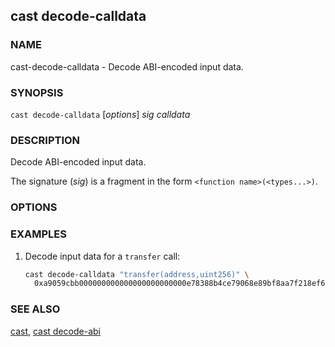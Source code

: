 
## cast decode-calldata

### NAME

cast-decode-calldata - Decode ABI-encoded input data.

### SYNOPSIS

`cast decode-calldata` [*options*] _sig_ _calldata_

### DESCRIPTION

Decode ABI-encoded input data.

The signature (_sig_) is a fragment in the form `<function name>(<types...>)`.

### OPTIONS

<CommonOptions />

### EXAMPLES

1. Decode input data for a `transfer` call:
   ```sh
   cast decode-calldata "transfer(address,uint256)" \
     0xa9059cbb000000000000000000000000e78388b4ce79068e89bf8aa7f218ef6b9ab0e9d0000000000000000000000000000000000000000000000000008a8e4b1a3d8000
   ```

### SEE ALSO

[cast](./cast.md), [cast decode-abi](./cast-decode-abi.md)
